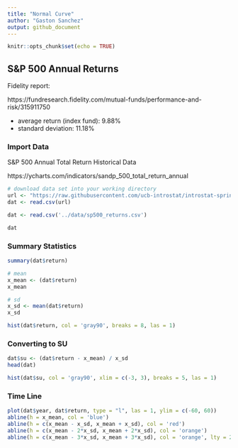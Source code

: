 ```yaml
---
title: "Normal Curve"
author: "Gaston Sanchez"
output: github_document
---
```


```r
knitr::opts_chunk$set(echo = TRUE)
```


## S&P 500 Annual Returns

Fidelity report:

https://fundresearch.fidelity.com/mutual-funds/performance-and-risk/315911750

- average return (index fund): 9.88% 
- standard deviation: 11.18%



### Import Data

S&P 500 Annual Total Return Historical Data

https://ycharts.com/indicators/sandp_500_total_return_annual


```r
# download data set into your working directory
url <- "https://raw.githubusercontent.com/ucb-introstat/introstat-spring-2019/master/data/sp500_returns.csv"
dat <- read.csv(url)
```

```r
dat <- read.csv('../data/sp500_returns.csv')
```

```r
dat
```


### Summary Statistics

```r
summary(dat$return)
```

```r
# mean
x_mean <- (dat$return)
x_mean

# sd
x_sd <- mean(dat$return)
x_sd
```


```r
hist(dat$return, col = 'gray90', breaks = 8, las = 1)
```


### Converting to SU

```r
dat$su <- (dat$return - x_mean) / x_sd
head(dat)
```

```r
hist(dat$su, col = 'gray90', xlim = c(-3, 3), breaks = 5, las = 1)
```


### Time Line

```r
plot(dat$year, dat$return, type = "l", las = 1, ylim = c(-60, 60))
abline(h = x_mean, col = 'blue')
abline(h = c(x_mean - x_sd, x_mean + x_sd), col = 'red')
abline(h = c(x_mean - 2*x_sd, x_mean + 2*x_sd), col = 'orange')
abline(h = c(x_mean - 3*x_sd, x_mean + 3*x_sd), col = 'orange', lty = 2)
```

